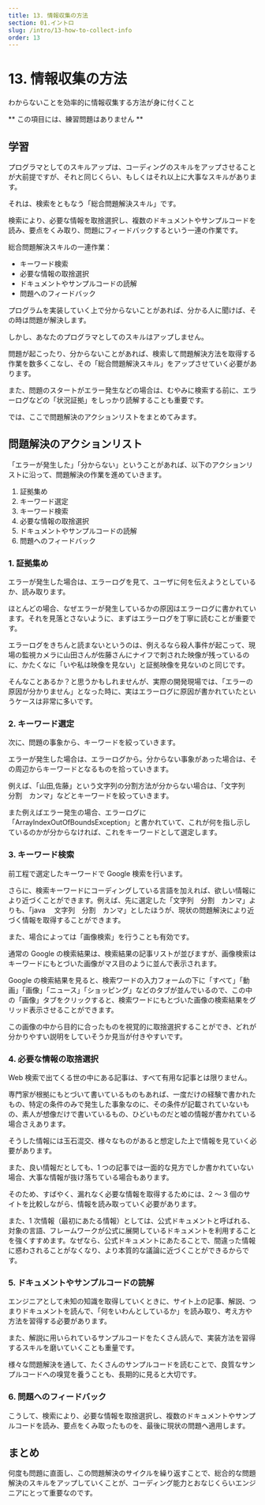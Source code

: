 ```yaml
---
title: 13. 情報収集の方法
section: 01.イントロ
slug: /intro/13-how-to-collect-info
order: 13
---
```


# 13. 情報収集の方法

<p className="goal">わからないことを効率的に情報収集する方法が身に付くこと</p>

** この項目には、練習問題はありません **

## 学習

プログラマとしてのスキルアップは、コーディングのスキルをアップさせることが大前提ですが、それと同じくらい、もしくはそれ以上に大事なスキルがあります。

それは、検索をともなう「総合問題解決スキル」です。

検索により、必要な情報を取捨選択し、複数のドキュメントやサンプルコードを読み、要点をくみ取り、問題にフィードバックするという一連の作業です。

総合問題解決スキルの一連作業：

- キーワード検索
- 必要な情報の取捨選択
- ドキュメントやサンプルコードの読解
- 問題へのフィードバック

プログラムを実装していく上で分からないことがあれば、分かる人に聞けば、その時は問題が解決します。

しかし、あなたのプログラマとしてのスキルはアップしません。

問題が起こったり、分からないことがあれば、検索して問題解決方法を取得する作業を数多くこなし、その「総合問題解決スキル」をアップさせていく必要があります。

また、問題のスタートがエラー発生などの場合は、むやみに検索する前に、エラーログなどの「状況証拠」をしっかり読解することも重要です。

では、ここで問題解決のアクションリストをまとめてみます。

## 問題解決のアクションリスト

「エラーが発生した」「分からない」ということがあれば、以下のアクションリストに沿って、問題解決の作業を進めていきます。

1. 証拠集め
2. キーワード選定
3. キーワード検索
4. 必要な情報の取捨選択
5. ドキュメントやサンプルコードの読解
6. 問題へのフィードバック

### 1. 証拠集め

エラーが発生した場合は、エラーログを見て、ユーザに何を伝えようとしているか、読み取ります。

ほとんどの場合、なぜエラーが発生しているかの原因はエラーログに書かれています。それを見落とさないように、まずはエラーログを丁寧に読むことが重要です。

エラーログをきちんと読まないというのは、例えるなら殺人事件が起こって、現場の監視カメラに山田さんが佐藤さんにナイフで刺された映像が残っているのに、かたくなに「いや私は映像を見ない」と証拠映像を見ないのと同じです。

そんなことあるか？と思うかもしれませんが、実際の開発現場では、「エラーの原因が分かりません」となった時に、実はエラーログに原因が書かれていたというケースは非常に多いです。

### 2. キーワード選定

次に、問題の事象から、キーワードを絞っていきます。

エラーが発生した場合は、エラーログから。分からない事象があった場合は、その周辺からキーワードとなるものを拾っていきます。

例えば、「山田,佐藤」という文字列の分割方法が分からない場合は、「文字列　分割　カンマ」などとキーワードを絞っていきます。

また例えばエラー発生の場合、エラーログに「ArrayIndexOutOfBoundsException」と書かれていて、これが何を指し示しているのかが分からなければ、これをキーワードとして選定します。

### 3. キーワード検索

前工程で選定したキーワードで Google 検索を行います。

さらに、検索キーワードにコーディングしている言語を加えれば、欲しい情報により近づくことができます。例えば、先に選定した「文字列　分割　カンマ」よりも、「java 　文字列　分割　カンマ」としたほうが、現状の問題解決により近づく情報を取得することができます。

また、場合によっては「画像検索」を行うことも有効です。

通常の Google の検索結果は、検索結果の記事リストが並びますが、画像検索はキーワードにもとづいた画像がマス目のように並んで表示されます。

Google の検索結果を見ると、検索ワードの入力フォームの下に「すべて」「動画」「画像」「ニュース」「ショッピング」などのタブが並んでいるので、この中の「画像」タブをクリックすると、検索ワードにもとづいた画像の検索結果をグリッド表示させることができます。

この画像の中から目的に合ったものを視覚的に取捨選択することができ、どれが分かりやすい説明をしていそうか見当が付きやすいです。

### 4. 必要な情報の取捨選択

Web 検索で出てくる世の中にある記事は、すべて有用な記事とは限りません。

専門家が根拠にもとづいて書いているものもあれば、一度だけの経験で書かれたもの、特定の条件のみで発生した事象なのに、その条件が記載されていないもの、素人が想像だけで書いているもの、ひどいものだと嘘の情報が書かれている場合さえあります。

そうした情報には玉石混交、様々なものがあると想定した上で情報を見ていく必要があります。

また、良い情報だとしても、1 つの記事では一面的な見方でしか書かれていない場合、大事な情報が抜け落ちている場合もあります。

そのため、すばやく、漏れなく必要な情報を取得するためには、2 ～ 3 個のサイトを比較しながら、情報を読み取っていく必要があります。

また、1 次情報（最初にあたる情報）としては、公式ドキュメントと呼ばれる、対象の言語、フレームワークが公式に展開しているドキュメントを利用することを強くすすめます。なぜなら、公式ドキュメントにあたることで、間違った情報に惑わされることがなくなり、より本質的な議論に近づくことができるからです。

### 5. ドキュメントやサンプルコードの読解

エンジニアとして未知の知識を取得していくときに、サイト上の記事、解説、つまりドキュメントを読んで、「何をいわんとしているか」を読み取り、考え方や方法を習得する必要があります。

また、解説に用いられているサンプルコードをたくさん読んで、実装方法を習得するスキルを磨いていくことも重量です。

様々な問題解決を通して、たくさんのサンプルコードを読むことで、良質なサンプルコードへの嗅覚を養うことも、長期的に見ると大切です。

### 6. 問題へのフィードバック

こうして、検索により、必要な情報を取捨選択し、複数のドキュメントやサンプルコードを読み、要点をくみ取ったものを、最後に現状の問題へ適用します。

## まとめ

何度も問題に直面し、この問題解決のサイクルを繰り返すことで、総合的な問題解決のスキルをアップしていくことが、コーディング能力とおなじくらいエンジニアにとって重要なのです。
